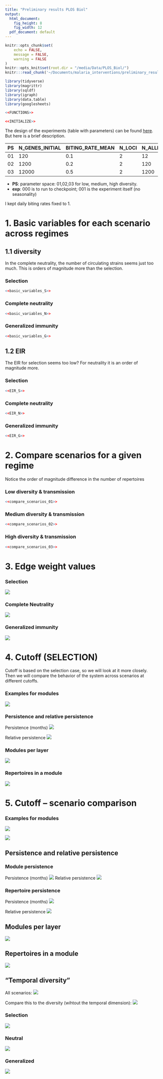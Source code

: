 ```yaml
---
title: "Preliminary results PLOS Biol"
output:
  html_document: 
    fig_height: 8
    fig_width: 12
  pdf_document: default
---
```


```r
knitr::opts_chunk$set(
	echo = FALSE,
	message = FALSE,
	warning = FALSE
)
knitr::opts_knit$set(root.dir = "/media/Data/PLOS_Biol/")
knitr:::read_chunk('~/Documents/malaria_interventions/preliminary_results_PLOS_biol.R')
```

```r
library(tidyverse)
library(magrittr)
library(sqldf)
library(igraph)
library(data.table)
library(googlesheets)
```

```r
<<FUNCTIONS>>

<<INITIALIZE>>
```

The design of the experiments (table with parameters) can be found [here](https://docs.google.com/spreadsheets/d/1OgWI-aBrAkT7gW2lbIBxsgRdyWgYO-9mNV6n3dtclTg/edit?usp=sharing). But here is a brief description.

|PS | N_GENES_INITIAL | BITING_RATE_MEAN | N_LOCI | N_ALLELES_INITIAL|
|---|-----------------|-----------------|--------|-------------------|
|01 |   120           |      0.1        |   2    | 12                |
|02 |   1200          |      0.2        |   2    | 120               |  
|03 |   12000         |      0.5        |   2    | 1200              |

* **PS**: parameter space: 01,02,03 for low, medium, high diversity.
* **exp**: 000 is to run to checkpoint; 001 is the experiment itself (no seasonality)


I kept daily biting rates fixed to 1.

# 1. Basic variables for each scenario across regimes

## 1.1 diversity

In the complete neutrality, the number of circulating strains seems just too much. This is orders of magnitude more than the selection.

### Selection
```r
<<basic_variables_S>>
```

### Complete neutrality 

```r
<<basic_variables_N>>
```

### Generalized immunity 

```r
<<basic_variables_G>>
```


## 1.2 EIR
The EIR for selection seems too low? For neutrality it is an order of magnitude more.

### Selection
```r
<<EIR_S>>
```

### Complete neutrality 
```r
<<EIR_N>>
```

### Generalized immunity
```r
<<EIR_G>>
```


# 2. Compare scenarios for a given regime

Notice the order of magnitude difference in the number of repertoires

### Low diversity & transmission
```r
<<compare_scenarios_01>>
```

### Medium diversity & transmission
```r
<<compare_scenarios_02>>
```

### High diversity & transmission
```r
<<compare_scenarios_03>>
```

# 3. Edge weight values

### Selection
![](/media/Data/PLOS_Biol/Edge_weights_distributions_S.png)

### Complete Neutrality
![](/media/Data/PLOS_Biol/Edge_weights_distributions_N.png)

### Generalized immunity
![](/media/Data/PLOS_Biol/Edge_weights_distributions_G.png)

# 4. Cutoff (SELECTION)
Cutoff is based on the selection case, so we will look at it more closely. Then we will compare the behavior of the system across scenarios at different cutoffs.

### Examples for modules
![](/media/Data/PLOS_Biol/Results/module_examples_S.png)

### Persistence and relative persistence
Persistence (months)
![](/media/Data/PLOS_Biol/Results/persistence_boxplots.png)

Relative persistence
![](/media/Data/PLOS_Biol/Results/relative_persistence_boxplots.png)

### Modules per layer
![](/media/Data/PLOS_Biol/Results/modules_per_layer_boxplots.png)

### Repertoires in a module
![](/media/Data/PLOS_Biol/Results/Repertoires_per_module_boxplots.png)

# 5. Cutoff -- scenario comparison

### Examples for modules
![](/media/Data/PLOS_Biol/Results/module_examples_N.png)

![](/media/Data/PLOS_Biol/Results/module_examples_G.png)

## Persistence and relative persistence

### Module persistence
Persistence (months)
![](/media/Data/PLOS_Biol/Results/module_persistence_scenarios.png)
Relative persistence
![](/media/Data/PLOS_Biol/Results/module_relative_persistence_scenarios.png)


### Repertoire persistence
Persistence (months)
![](/media/Data/PLOS_Biol/Results/repertoire_persistence_scenarios.png)

Relative persistence
![](/media/Data/PLOS_Biol/Results/repertoire_relative_persistence_scenarios.png)

## Modules per layer
![](/media/Data/PLOS_Biol/Results/modules_per_layer_scenarios.png)

## Repertoires in a module
![](/media/Data/PLOS_Biol/Results/repertoires_per_module_scenarios.png)

## "Temporal diversity"

All scenarios:
![](/media/Data/PLOS_Biol/Results/statistic_scenarios.png)

Compare this to the diversity (wihtout the temporal dimension):
![](/media/Data/PLOS_Biol/Results/D_scenarios.png)

### Selection
![](/media/Data/PLOS_Biol/Results/statistic_results_S.png)

### Neutral
![](/media/Data/PLOS_Biol/Results/statistic_results_N.png)

### Generalized
![](/media/Data/PLOS_Biol/Results/statistic_results_G.png)
<!-- # 4. Modularity -->
<!-- This will be influenced by cutoff. For now I am using the cutoffs I used in the previous version: 0.25 (low), 0.7 (medium), 0.9 (high). -->
<!-- ```{r Infomap_load, echo=FALSE, fig.height=9, fig.width=16, message=FALSE, warning=FALSE, cache=TRUE, dpi=96, out.height="1080px", out.width="1920px"} -->
<!-- <<Infomap_load>> -->
<!-- ``` -->

<!-- # 4.1 Example of modules -->
<!-- ```{r Infomap_module_example, cache=TRUE, echo=FALSE, fig.width=16,fig.height=9,dpi=96,out.width="1920px",out.height="1080px"} -->
<!-- <<Infomap_module_example>> -->
<!-- ``` -->

<!-- # 4.2 Module and strain persistence -->

<!-- ## Relative persistence -->
<!-- Persistence of repertories is after removing duplicates. Gray is repertoires. -->
<!-- ```{r Infomap_relative_persistence, cache=TRUE, echo=FALSE, fig.width=16,fig.height=9,dpi=96,out.width="1920px",out.height="1080px"} -->
<!-- <<Infomap_relative_persistence>> -->
<!-- ``` -->

<!-- ## Absolute persistence -->
<!-- Persistence of repertories is after removing duplicates. Gray is repertoires. -->
<!-- ```{r Infomap_persistence, cache=TRUE, echo=FALSE, fig.width=16,fig.height=9,dpi=96,out.width="1920px",out.height="1080px"} -->
<!-- <<Infomap_persistence>> -->
<!-- ``` -->